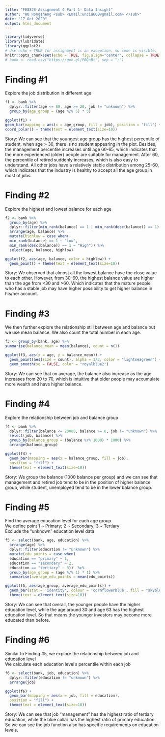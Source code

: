 ```yaml
---
title: "FE8828 Assignment 4 Part 1- Data Insight"
author: "WU Hongsheng <sub> <Email:uncia668@gmail.com> </sub>"
date: "17 Oct 2020"
output: html_document
---
```

```r
library(tidyverse)
library(lubridate)
library(ggplot2)
# Use echo = TRUE for assignment is an exception, so code is visible.
knitr::opts_chunk$set(echo = TRUE, fig.align="center", collapse = TRUE, cache = TRUE)
# bank <- read.csv("https://goo.gl/PBQnBt", sep = ";")
```

# Finding #1
Explore the job distribution in different age
```r
f1 <- bank %>%
  dplyr::filter(age <= 80, age >= 20, job != "unknown") %>%
  group_by(age_group = (age %/% 5) * 5)

ggplot(f1) +
geom_bar(mapping = aes(x = age_group, fill = job), position = "fill") +
coord_polar() + theme(text = element_text(size=10))
```
Story: We can see that the youngest age group has the highest percentile of student, when age > 30, there is no student appearing in the plot. Besides, the management percentile increases until age 60-65, which indicates that the more experienced (older) people are suitable for management. After 60, the percentile of retired suddenly increases, which is also easy to understand. All other jobs have a relatively stable distribution among 25-60, which indicates that the industry is healthy to accept all the age group in most of jobs.

# Finding #2
Explore the highest and lowest balance for each age
```r
f2 <- bank %>%
  group_by(age) %>%
  dplyr::filter(min_rank(balance) == 1 | min_rank(desc(balance)) == 1) %>%
  arrange(age, balance) %>%
  mutate(highlow = case_when(
  min_rank(balance) == 1 ~ "Low",
  min_rank(desc(balance)) == 1 ~ "High")) %>%
  select(age, balance, highlow)

ggplot(f2, aes(age, balance, color = highlow)) +
  geom_point() + theme(text = element_text(size=10))

```
Story: We observed that almost all the lowest balance have the close value to each other. However, from 30-60, the highest balance value are higher than the age from <30 and >60. Which indicates that the mature people who has a stable job may have higher possibility to get higher balance in his/her account.

# Finding #3
We then further explore the relationship still between age and balance but we use mean balance. We also count the total number in each age.
```r
f3 <- group_by(bank, age) %>%
summarise(balance_mean = mean(balance), count = n())

ggplot(f3, aes(x = age, y = balance_mean)) +
  geom_point(aes(size = count), alpha = 1/3, color = "lightseagreen") +
  geom_smooth(se = FALSE, color = "royalblue2")

```
Story: We can see that on average, the balance also increase as the age increases from 20 to 70, which is intuitive that older people may accumulate more wealth and have higher balance.

# Finding #4
Explore the relationship between job and balance group
```r
f4 <- bank %>%
  dplyr::filter(balance <= 20000, balance >= 0, job != "unknown") %>%
  select(job, balance) %>%
  group_by(balance_group = (balance %/% 1000) * 1000) %>%
  arrange(balance_group)

ggplot(f4) + 
  geom_bar(mapping = aes(x = balance_group, fill = job),
  position = "fill") +
  theme(text = element_text(size=10))

```
Story: We group the balance (1000 balance per group) and we can see that management and retired job tend to be in the position of higher balance group, while student, unemployed tend to be in the lower balance group.

# Finding #5
Find the average education level for each age group <br>
We define point 1 ~ Primary; 2 ~ Secondary; 3 ~ Tertiary <br>
Exclude the "unknown" education level data
```r
f5 <- select(bank, age, education) %>%
  arrange(age) %>%
  dplyr::filter(education != "unknown") %>%
  mutate(edu_points = case_when(
  education == "primary" ~ 1,
  education == "secondary" ~ 2,
  education == "tertiary" ~ 3))  %>%
  group_by(age_group = (age %/% 1) * 1) %>%
  summarise(average_edu_points = mean(edu_points))

ggplot(f5, aes(age_group, average_edu_points)) + 
  geom_bar(stat = 'identity', colour = 'cornflowerblue', fill = "skyblue1") +
  theme(text = element_text(size=10))
```
Story: We can see that overall, the younger people have the higher education level, while the age around 30 and age 63 has the highest education level. So that means the younger investors may become more educated than before.

# Finding #6
Similar to Finding #5, we explore the relationship between job and education level <br>
We calculate each education level's percentile within each job
```r
f6 <- select(bank, job, education) %>%
  dplyr::filter(education != "unknown") %>%
  arrange(job)

ggplot(f6) + 
  geom_bar(mapping = aes(x = job, fill = education),
  position = "fill") +
  theme(text = element_text(size=10))
```
Story: We can see that job "management" has the highest ratio of tertiary education, while the blue collar has the highest ratio of primary education. So we can see the job function also has specific requirements on education levels. 
